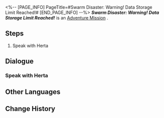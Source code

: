 <%-- [PAGE_INFO]
PageTitle=#Swarm Disaster: Warning! Data Storage Limit Reached!#
[END_PAGE_INFO] --%>
{{Stub|Dialogue, characters, and location(s)}}
{{Mission Infobox
|id            = 8013105
|title         = 
|image         = Mission Swarm Disaster: Warning! Data Storage Limit Reached!.png
|type          = Adventure
|event_name    = 
|chapter       = 
|requirements  = {{cx}}<!--Hidden Exploration Objective ID 8013108--> completed
|summary       = <!--official mission summary from Fate's Atlas-->
|characters    = <!--characters that appear in this mission-->
|startLocation = <!--location as it intially appears on the mission screen-->
|world         = <!--i.e. Penacony-->
|area          = <!--i.e. A Child's Dream-->
|prev          = 
|next          = Swarm Disaster: The End
|exp           = 
|credits       = 5000
|stellarJade   = 
|other         = {{Card List||delim=;}}
}}
'''''Swarm Disaster: Warning! Data Storage Limit Reached!''''' is an [[Adventure Mission]]<!--in [world]-->.

==Steps==
# Speak with Herta

<!--
==Gameplay Notes==

--><!--
==Trial Character==

-->
==Dialogue==
{{Stub Dialogue}}
===Speak with Herta===
{{Mission Description|type=adventure|location=<!--to be added-->|The Simulated Universe's storage was more limited than Herta expected! The data packs are at their limit and soon, the entire thing is going to stop working. Herta is prepared to see this thing through to the end by your side. Hurry and save all the previous Aeon data and ensure a proper end to this test before experiencing THEIR glory once more.}}
{{Dialogue Start}}
:{{tx}}
{{Dialogue End}}

==Other Languages==
{{Other Languages
|en   = Swarm Disaster: Warning! Data Storage Limit Reached!
|zhs  = 寰宇蝗灾：警告！数据存储上限！
|zht  = 寰宇蝗災：警告！資料儲存上限！
|ja   = 宇宙の蝗害：警告！データ保存上限に到達！
|ko   = 곤충 떼 재난: 경고! 데이터 보관 용량 초과!
|es   = La Plaga: límite de almacenamiento alcanzado
|fr   = Attention ! Limite de stockage atteinte !
|ru   = Нашествие роя: Предупреждение! Хранилище данных заполнено!
|th   = หายนะแห่งมวลแมลง: คำเตือน! การจัดเก็บข้อมูลถึงขีดจำกัดสูงสุดแล้ว!
|vi   = Thảm Họa Đàn Côn Trùng: Cảnh Báo! Giới Hạn Lưu Trữ Dữ Liệu!
|de   = Schwarmkatastrophe: Warnung! Datenspeicherlimit erreicht!
|id   = Bencana Swarm: Peringatan! Penyimpanan Data Mencapai Batas Maksimal!
|pt   = O Desastre do Enxame: Cuidado! Limite de Armazenamento de Dados Alcançado!
}}

==Change History==
{{Change History|1.3}}
